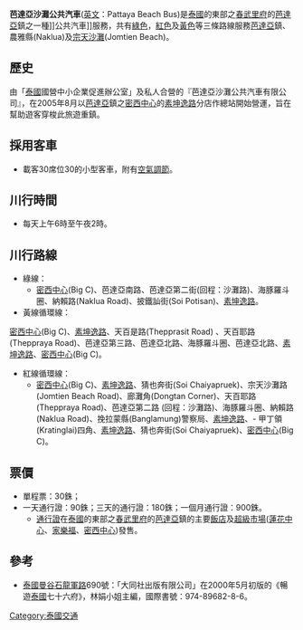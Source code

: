 '''芭達亞沙灘公共汽車'''([[英文|英文]]：Pattaya Beach Bus)是[[泰國|泰國]]的東部之[[春武里府|春武里府]]的[[芭達亞|芭達亞]]鎮之一種]]公共汽車]]服務，共有[[綠色|綠色]]，[[紅色|紅色]]及[[黃色|黃色]]等三條路線服務[[芭達亞|芭達亞]]鎮、農雅縣(Naklua)及[[宗天沙灘|宗天沙灘]](Jomtien Beach)。

==歷史==
由「[[泰國|泰國]]國營中小企業促進辦公室」及私人合營的『芭達亞沙灘公共汽車有限公司』，在2005年8月以[[芭達亞|芭達亞]]鎮之[[密西中心|密西中心]]的[[素坤逸路|素坤逸路]]分店作總站開始營運，旨在幫助遊客穿梭此旅遊重鎮。 

==採用客車==
* 載客30席位30的小型客車，附有[[空氣調節|空氣調節]]。

==川行時間==
* 每天上午6時至午夜2時。

==川行路線==
* 綠線：
** [[密西中心|密西中心]](Big C)、芭達亞南路、芭達亞第二街(回程：沙灘路)、海豚羅斗圈、納賴路(Naklua Road)、披鐵訕街(Soi Potisan)、[[素坤逸路|素坤逸路]]。
* 黃線循環線：
[[密西中心|密西中心]](Big C)、[[素坤逸路|素坤逸路]]、天百是路(Thepprasit Road) 、天百耶路(Theppraya Road)、芭達亞第三路、芭達亞北路、海豚羅斗圈、芭達亞北路、[[素坤逸路|素坤逸路]]、[[密西中心|密西中心]](Big C)。 
* 紅線循環線：
** [[密西中心|密西中心]](Big C)、[[素坤逸路|素坤逸路]]、猜也奔街(Soi Chaiyapruek)、宗天沙灘路(Jomtien Beach Road)、廊灘角(Dongtan Corner)、天百耶路(Theppraya Road)、芭達亞第二路 (回程：沙灘路)、海豚羅斗圈、納賴路(Naklua Road)、挽拉蒙縣(Banglamung)警察局、[[素坤逸路|素坤逸路]]、- 甲丁領(Kratinglai)四角、[[素坤逸路|素坤逸路]]、猜也奔街(Soi Chaiyapruek)、[[密西中心|密西中心]](Big C)。

==票價==
* 單程票：30銖；
* 一天通行證：90銖；三天的通行證：180銖；一個月通行證：900銖。
** [[通行證|通行證]]在[[泰國|泰國]]的東部之[[春武里府|春武里府]]的[[芭達亞|芭達亞]]鎮的主要[[飯店|飯店]]及[[超級市場|超級市場]]([[蓮花中心|蓮花中心]]、[[家樂福|家樂福]]、[[密西中心|密西中心]])發售。

==參考==
* [[泰國|泰國]][[曼谷|曼谷]][[石龍軍路|石龍軍路]]690號：「大同社出版有限公司」在2000年5月初版的《暢遊[[泰國|泰國]]七十六府》，林娟小姐主編，國際書號：974-89682-8-6。

[[Category:泰國交通|Category:泰國交通]]